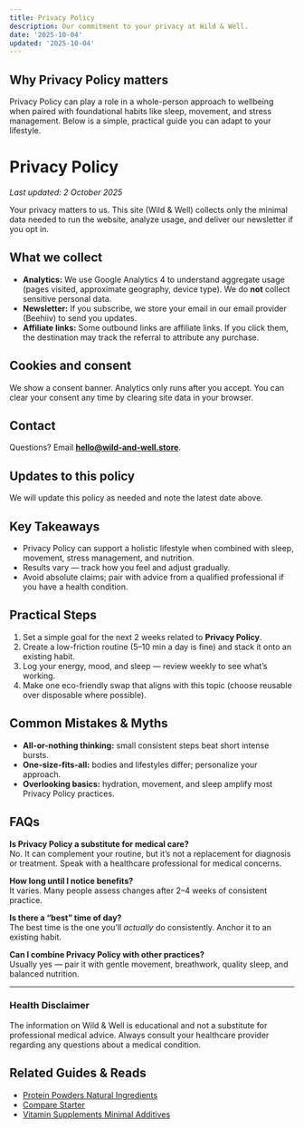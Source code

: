 ```yaml
---
title: Privacy Policy
description: Our commitment to your privacy at Wild & Well.
date: '2025-10-04'
updated: '2025-10-04'
---
```


## Why Privacy Policy matters
Privacy Policy can play a role in a whole-person approach to wellbeing when paired with foundational habits like sleep, movement, and stress management. Below is a simple, practical guide you can adapt to your lifestyle.

# Privacy Policy

_Last updated: 2 October 2025_

Your privacy matters to us. This site (Wild & Well) collects only the minimal data needed to run the website, analyze usage, and deliver our newsletter if you opt in.

## What we collect
- **Analytics:** We use Google Analytics 4 to understand aggregate usage (pages visited, approximate geography, device type). We do **not** collect sensitive personal data.
- **Newsletter:** If you subscribe, we store your email in our email provider (Beehiiv) to send you updates.
- **Affiliate links:** Some outbound links are affiliate links. If you click them, the destination may track the referral to attribute any purchase.

## Cookies and consent
We show a consent banner. Analytics only runs after you accept. You can clear your consent any time by clearing site data in your browser.

## Contact
Questions? Email **hello@wild-and-well.store**.

## Updates to this policy
We will update this policy as needed and note the latest date above.

## Key Takeaways
- Privacy Policy can support a holistic lifestyle when combined with sleep, movement, stress management, and nutrition.
- Results vary — track how you feel and adjust gradually.
- Avoid absolute claims; pair with advice from a qualified professional if you have a health condition.


## Practical Steps
1. Set a simple goal for the next 2 weeks related to **Privacy Policy**.
2. Create a low-friction routine (5–10 min a day is fine) and stack it onto an existing habit.
3. Log your energy, mood, and sleep — review weekly to see what’s working.
4. Make one eco-friendly swap that aligns with this topic (choose reusable over disposable where possible).


## Common Mistakes & Myths
- **All-or-nothing thinking:** small consistent steps beat short intense bursts.
- **One-size-fits-all:** bodies and lifestyles differ; personalize your approach.
- **Overlooking basics:** hydration, movement, and sleep amplify most Privacy Policy practices.


## FAQs
**Is Privacy Policy a substitute for medical care?**  
No. It can complement your routine, but it’s not a replacement for diagnosis or treatment. Speak with a healthcare professional for medical concerns.

**How long until I notice benefits?**  
It varies. Many people assess changes after 2–4 weeks of consistent practice.

**Is there a “best” time of day?**  
The best time is the one you’ll *actually* do consistently. Anchor it to an existing habit.

**Can I combine Privacy Policy with other practices?**  
Usually yes — pair it with gentle movement, breathwork, quality sleep, and balanced nutrition.


---

### Health Disclaimer
The information on Wild & Well is educational and not a substitute for professional medical advice. Always consult your healthcare provider regarding any questions about a medical condition.


## Related Guides & Reads
- [Protein Powders Natural Ingredients](../content/guides/protein-powders-natural-ingredients.md)
- [Compare Starter](../content/templates/compare-starter.mdx)
- [Vitamin Supplements Minimal Additives](../content/guides/vitamin-supplements-minimal-additives.md)
